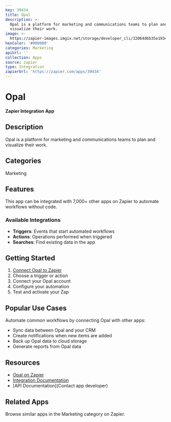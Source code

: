 ```yaml
---
key: 39434
title: Opal
description: >-
  Opal is a platform for marketing and communications teams to plan and
  visualize their work.
image: >-
  https://zapier-images.imgix.net/storage/developer_cli/32064d6b35e1934c11439bf692ca7b50.png?auto=format%2Ccompress&ixlib=python-3.0.0&q=50
hexColor: '#000000'
categories: Marketing
apiUrl: ''
collection: Apps
source: zapier
type: Integration
zapierUrl: 'https://zapier.com/apps/39434'
---
```

# Opal

**Zapier Integration App**

## Description

Opal is a platform for marketing and communications teams to plan and visualize their work.

## Categories

Marketing

## Features

This app can be integrated with 7,000+ other apps on Zapier to automate workflows without code.

### Available Integrations

- **Triggers**: Events that start automated workflows
- **Actions**: Operations performed when triggered
- **Searches**: Find existing data in the app

## Getting Started

1. [Connect Opal to Zapier](https://zapier.com/apps/39434)
2. Choose a trigger or action
3. Connect your Opal account
4. Configure your automation
5. Test and activate your Zap

## Popular Use Cases

Automate common workflows by connecting Opal with other apps:

- Sync data between Opal and your CRM
- Create notifications when new items are added
- Back up Opal data to cloud storage
- Generate reports from Opal data

## Resources

- [Opal on Zapier](https://zapier.com/apps/39434)
- [Integration Documentation](https://zapier.com/apps/39434/integrations)
- [API Documentation](Contact app developer)

## Related Apps

Browse similar apps in the Marketing category on Zapier.
